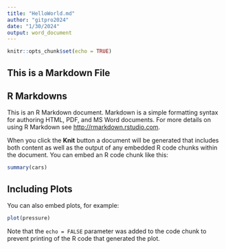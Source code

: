 ```yaml
---
title: "HelloWorld.md"
author: "gitpro2024"
date: "1/30/2024"
output: word_document
---
```


```r
knitr::opts_chunk$set(echo = TRUE)
```
## This is a Markdown File


## R Markdowns

This is an R Markdown document. Markdown is a simple formatting syntax for authoring HTML, PDF, and MS Word documents. For more details on using R Markdown see <http://rmarkdown.rstudio.com>.

When you click the **Knit** button a document will be generated that includes both content as well as the output of any embedded R code chunks within the document. You can embed an R code chunk like this:

```r
summary(cars)
```

## Including Plots

You can also embed plots, for example:

```r
plot(pressure)
```

Note that the `echo = FALSE` parameter was added to the code chunk to prevent printing of the R code that generated the plot.
